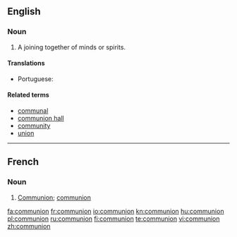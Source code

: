 {{also|Communion}}
==English==

===Noun===
{{en-noun}}

# A joining together of minds or spirits.

====Translations====
{{trans-top|a joining together of minds or spirits}}
* Portuguese: {{t+|pt|comunhão|f}}
{{trans-mid}}
{{trans-bottom}}

====Related terms====
* [[communal]]
* [[communion hall]]
* [[community]]
* [[union]]

----

==French==

===Noun===
{{attention|fr|needs expansion}}

# [[Communion#English|Communion]]; [[communion#English|communion]]

[[fa:communion]]
[[fr:communion]]
[[io:communion]]
[[kn:communion]]
[[hu:communion]]
[[pl:communion]]
[[ru:communion]]
[[fi:communion]]
[[te:communion]]
[[vi:communion]]
[[zh:communion]]